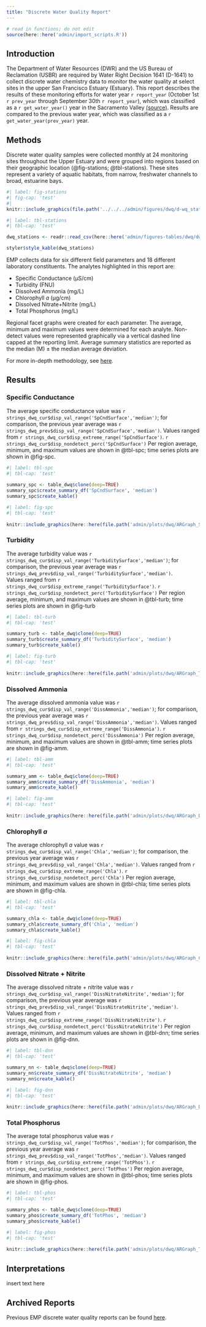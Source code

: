 ```yaml
---
title: "Discrete Water Quality Report"
---
```


```r
# read in functions; do not edit
source(here::here('admin/import_scripts.R'))
```

## Introduction

The Department of Water Resources (DWR) and the US Bureau of Reclamation (USBR) are required by Water Right Decision 1641 (D-1641) to collect discrete water chemistry data to monitor the water quality at select sites in the upper San Francisco Estuary (Estuary). This report describes the results of these monitoring efforts for water year `r report_year` (October 1st `r prev_year` through September 30th `r report_year`), which was classified as a `r get_water_year()` year in the Sacramento Valley [(source)](https://cdec.water.ca.gov/reportapp/javareports?name=WSIHIST). Results are compared to the previous water year, which was classified as a `r get_water_year(prev_year)` year.

## Methods

Discrete water quality samples were collected monthly at 24 monitoring sites throughout the Upper Estuary and were grouped into regions based on their geographic location (@fig-stations; @tbl-stations). These sites represent a variety of aquatic habitats, from narrow, freshwater channels to broad, estuarine bays.

```r
#| label: fig-stations
#| fig-cap: 'test'
#| 
knitr::include_graphics(file.path('../../../admin/figures/dwq/d-wq_station_map.jpg'))
```

```r
#| label: tbl-stations
#| tbl-cap: 'test'

dwq_stations <- readr::read_csv(here::here('admin/figures-tables/dwq/dwq-stations.csv'))

styler$style_kable(dwq_stations)
```

EMP collects data for six different field parameters and 18 different laboratory constituents. The analytes highlighted in this report are:

-   Specific Conductance (μS/cm)
-   Turbidity (FNU)
-   Dissolved Ammonia (mg/L)
-   Chlorophyll *a* (μg/cm)
-   Dissolved Nitrate+Nitrite (mg/L)
-   Total Phosphorus (mg/L)

Regional facet graphs were created for each parameter. The average, minimum and maximum values were determined for each analyte. Non-detect values were represented graphically via a vertical dashed line capped at the reporting limit. Average summary statistics are reported as the median (M) ± the median average deviation.

For more in-depth methodology, see [here](https://portal.edirepository.org/nis/metadataviewer?packageid=edi.1320.6).

## Results

### Specific Conductance

The average specific conductance value was `r strings_dwq_cur$disp_val_range('SpCndSurface','median')`; for comparison, the previous year average was `r strings_dwq_prev$disp_val_range('SpCndSurface','median')`. Values ranged from `r strings_dwq_cur$disp_extreme_range('SpCndSurface')`. `r strings_dwq_cur$disp_nondetect_perc('SpCndSurface')` Per region average, minimum, and maximum values are shown in @tbl-spc; time series plots are shown in @fig-spc.

```r
#| label: tbl-spc
#| tbl-cap: 'test'
 
summary_spc <- table_dwq$clone(deep=TRUE)
summary_spc$create_summary_df('SpCndSurface', 'median')
summary_spc$create_kable()
```

```r
#| label: fig-spc
#| tbl-cap: 'test'
 
knitr::include_graphics(here::here(file.path('admin/plots/dwq/ARGraph_SpCndSurface.jpg')))
```

### Turbidity

The average turbidity value was `r strings_dwq_cur$disp_val_range('TurbiditySurface','median')`; for comparison, the previous year average was `r strings_dwq_prev$disp_val_range('TurbiditySurface','median')`. Values ranged from `r strings_dwq_cur$disp_extreme_range('TurbiditySurface')`. `r strings_dwq_cur$disp_nondetect_perc('TurbiditySurface')` Per region average, minimum, and maximum values are shown in @tbl-turb; time series plots are shown in @fig-turb

```r
#| label: tbl-turb
#| tbl-cap: 'test'

summary_turb <- table_dwq$clone(deep=TRUE)
summary_turb$create_summary_df('TurbiditySurface', 'median')
summary_turb$create_kable()
```

```r
#| label: fig-turb
#| tbl-cap: 'test'
 
knitr::include_graphics(here::here(file.path('admin/plots/dwq/ARGraph_TurbiditySurface.jpg')))
```

### Dissolved Ammonia

The average dissolved ammonia value was `r strings_dwq_cur$disp_val_range('DissAmmonia','median')`; for comparison, the previous year average was `r strings_dwq_prev$disp_val_range('DissAmmonia','median')`. Values ranged from `r strings_dwq_cur$disp_extreme_range('DissAmmonia')`. `r strings_dwq_cur$disp_nondetect_perc('DissAmmonia')` Per region average, minimum, and maximum values are shown in @tbl-amm; time series plots are shown in @fig-amm.

```r
#| label: tbl-amm
#| tbl-cap: 'test'

summary_amm <- table_dwq$clone(deep=TRUE)
summary_amm$create_summary_df('DissAmmonia', 'median')
summary_amm$create_kable()
```

```r
#| label: fig-amm
#| tbl-cap: 'test'
 
knitr::include_graphics(here::here(file.path('admin/plots/dwq/ARGraph_DissAmmonia.jpg')))
```

### Chlorophyll *a*

The average chlorophyll *a* value was `r strings_dwq_cur$disp_val_range('Chla','median')`; for comparison, the previous year average was `r strings_dwq_prev$disp_val_range('Chla','median')`. Values ranged from `r strings_dwq_cur$disp_extreme_range('Chla')`. `r strings_dwq_cur$disp_nondetect_perc('Chla')` Per region average, minimum, and maximum values are shown in @tbl-chla; time series plots are shown in @fig-chla.

```r
#| label: tbl-chla
#| tbl-cap: 'test'

summary_chla <- table_dwq$clone(deep=TRUE)
summary_chla$create_summary_df('Chla', 'median')
summary_chla$create_kable()
```

```r
#| label: fig-chla
#| tbl-cap: 'test'
 
knitr::include_graphics(here::here(file.path('admin/plots/dwq/ARGraph_Chla.jpg')))
```

### Dissolved Nitrate + Nitrite

The average dissolved nitrate + nitrite value was `r strings_dwq_cur$disp_val_range('DissNitrateNitrite','median')`; for comparison, the previous year average was `r strings_dwq_prev$disp_val_range('DissNitrateNitrite','median')`. Values ranged from `r strings_dwq_cur$disp_extreme_range('DissNitrateNitrite')`. `r strings_dwq_cur$disp_nondetect_perc('DissNitrateNitrite')` Per region average, minimum, and maximum values are shown in @tbl-dnn; time series plots are shown in @fig-dnn.

```r
#| label: tbl-dnn
#| tbl-cap: 'test'

summary_nn <- table_dwq$clone(deep=TRUE)
summary_nn$create_summary_df('DissNitrateNitrite', 'median')
summary_nn$create_kable()
```

```r
#| label: fig-dnn
#| tbl-cap: 'test'
 
knitr::include_graphics(here::here(file.path('admin/plots/dwq/ARGraph_DissNitrateNitrite.jpg')))
```

### Total Phosphorus

The average total phosphorus value was `r strings_dwq_cur$disp_val_range('TotPhos','median')`; for comparison, the previous year average was `r strings_dwq_prev$disp_val_range('TotPhos','median')`. Values ranged from `r strings_dwq_cur$disp_extreme_range('TotPhos')`. `r strings_dwq_cur$disp_nondetect_perc('TotPhos')` Per region average, minimum, and maximum values are shown in @tbl-phos; time series plots are shown in @fig-phos.

```r
#| label: tbl-phos
#| tbl-cap: 'test'

summary_phos <- table_dwq$clone(deep=TRUE)
summary_phos$create_summary_df('TotPhos', 'median')
summary_phos$create_kable()
```

```r
#| label: fig-phos
#| tbl-cap: 'test'
 
knitr::include_graphics(here::here(file.path('admin/plots/dwq/ARGraph_TotPhos.jpg')))
```

## Interpretations

insert text here

## Archived Reports

Previous EMP discrete water quality reports can be found [here](https://github.com/emp-dwr/emp-website/tree/gh-pages/admin/archive/d-wq).

